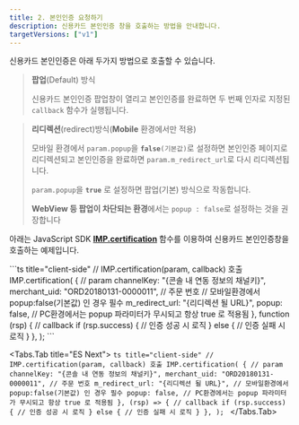 ```yaml
---
title: 2. 본인인증 요청하기
description: 신용카드 본인인증 창을 호출하는 방법을 안내합니다.
targetVersions: ["v1"]
---
```



신용카드 본인인증은 아래 두가지 방법으로 호출할 수 있습니다.

> **팝업**(Default) 방식
>
> 신용카드 본인인증 팝업창이 열리고 본인인증를 완료하면 두 번째 인자로 지정된 `callback` 함수가 실행됩니다.

> **리디렉션**(redirect)방식(**Mobile** 환경에서만 적용)
>
> 모바일 환경에서 `param.popup`을 **`false`**`(기본값)`로 설정하면 본인인증 페이지로 리디렉션되고 본인인증을 완료하면 `param.m_redirect_url`로 다시 리디렉션됩니다.
>
> `param.popup`을 **`true`** 로 설정하면 팝업(기본) 방식으로 작동합니다.
>
> **WebView 등 팝업이 차단되는 환경**에서는 `popup : false`로 설정하는 것을 권장합니다

아래는 JavaScript SDK [**IMP.certification**](/sdk/ko/v1-sdk/javascript-sdk/cft) 함수를 이용하여 신용카드
본인인증창을 호출하는 예제입니다.

<Tabs>
  <Tabs.Tab title="JavaScript">
    ```ts title="client-side"
    // IMP.certification(param, callback) 호출
    IMP.certification(
      {
        // param
        channelKey: "{콘솔 내 연동 정보의 채널키}",
        merchant_uid: "ORD20180131-0000011", // 주문 번호
        // 모바일환경에서 popup:false(기본값) 인 경우 필수
        m_redirect_url: "{리디렉션 될 URL}",
        popup: false, // PC환경에서는 popup 파라미터가 무시되고 항상 true 로 적용됨
      },
      function (rsp) {
        // callback
        if (rsp.success) {
          // 인증 성공 시 로직
        } else {
          // 인증 실패 시 로직
        }
      },
    );
    ```
  </Tabs.Tab>

  <Tabs.Tab title="ES Next">
    ```ts title="client-side"
    // IMP.certification(param, callback) 호출
    IMP.certification(
      {
        // param
        channelKey: "{콘솔 내 연동 정보의 채널키}",
        merchant_uid: "ORD20180131-0000011", // 주문 번호
        m_redirect_url: "{리디렉션 될 URL}", // 모바일환경에서 popup:false(기본값) 인 경우 필수
        popup: false, // PC환경에서는 popup 파라미터가 무시되고 항상 true 로 적용됨
      },
      (rsp) => {
        // callback
        if (rsp.success) {
          // 인증 성공 시 로직
        } else {
          // 인증 실패 시 로직
        }
      },
    );
    ```
  </Tabs.Tab>
</Tabs>
